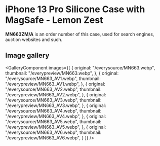 
# iPhone 13 Pro Silicone Case with MagSafe - Lemon Zest

<Callout type='info' emoji='👉🏻'>**MN663ZM/A** is an order number of this case, used for search engines, auction websites and such.</Callout>

## Image gallery

<GalleryComponent
    images={[
      {
        original: "/everysource/MN663.webp",
        thumbnail: "/everypreview/MN663.webp",
      },
      {
        original: "/everysource/MN663_AV1.webp",
        thumbnail: "/everypreview/MN663_AV1.webp",
      },
      {
        original: "/everysource/MN663_AV2.webp",
        thumbnail: "/everypreview/MN663_AV2.webp",
      },
      {
        original: "/everysource/MN663_AV3.webp",
        thumbnail: "/everypreview/MN663_AV3.webp",
      },
      {
        original: "/everysource/MN663_AV4.webp",
        thumbnail: "/everypreview/MN663_AV4.webp",
      },
      {
        original: "/everysource/MN663_AV5.webp",
        thumbnail: "/everypreview/MN663_AV5.webp",
      },
      {
        original: "/everysource/MN663_AV6.webp",
        thumbnail: "/everypreview/MN663_AV6.webp",
      }
    ]}
  />
